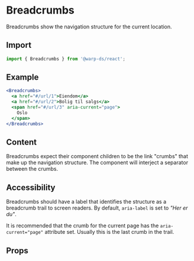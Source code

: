
# Breadcrumbs

Breadcrumbs show the navigation structure for the current location.

## Import

```js
import { Breadcrumbs } from '@warp-ds/react';
```

## Example

```jsx example
<Breadcrumbs>
  <a href="#/url/1">Eiendom</a>
  <a href="#/url/2">Bolig til salgs</a>
  <span href="#/url/3" aria-current="page">
    Oslo
  </span>
</Breadcrumbs>
```

## Content

Breadcrumbs expect their component children to be the link "crumbs" that make up
the navigation structure. The component will interject a separator between the
crumbs.

## Accessibility

Breadcrumbs should have a label that identifies the structure as a breadcrumb
trail to screen readers. By default, `aria-label` is set to <em>"Her er
du"</em>.

It is recommended that the crumb for the current page has the
`aria-current="page"` attribute set. Usually this is the last crumb in the
trail.

## Props

```props packages/breadcrumbs/src/component.tsx

```
